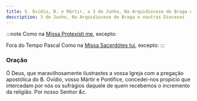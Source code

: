 ```yaml
---
title: S. Ovídio, B. e Mártir, a 3 de Junho, Na Arquidiocese de Braga e noutras Dioceses
description: 3 de Junho, Na Arquidiocese de Braga e noutras Dioceses
---
```


:::note
Como na [Missa Protexísti me](/missal/comum/9martir), excepto:

Fora do Tempo Pascal Como na [Missa Sacerdótes tui](/missal/comum/12confessorespontifices2), excepto:
:::

### Oração

Ó Deus, que maravilhosamente ilustrastes a vossa Igreja com a pregação
apostólica do B. Ovídio, vosso Mártir e Pontífice, concedei-nos propício
que intercedam por nós os sufrágios daquele de quem recebemos o incremento
da religião. Por nosso Senhor <em>&c.</em>
